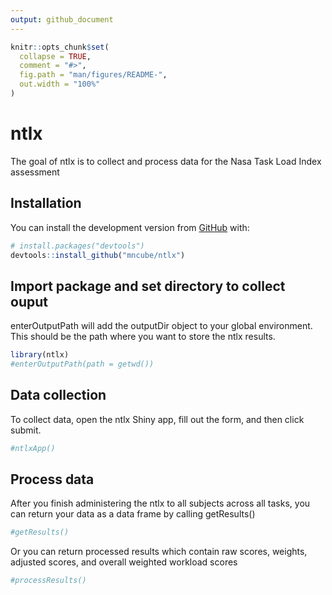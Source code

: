 ```yaml
---
output: github_document
---
```


<!-- README.md is generated from README.Rmd. Please edit that file -->

```r
knitr::opts_chunk$set(
  collapse = TRUE,
  comment = "#>",
  fig.path = "man/figures/README-",
  out.width = "100%"
)
```

# ntlx

<!-- badges: start -->
<!-- badges: end -->

The goal of ntlx is to collect and process data for the Nasa Task Load Index assessment

## Installation

You can install the development version from [GitHub](https://github.com/) with:

``` r
# install.packages("devtools")
devtools::install_github("mncube/ntlx")
```
## Import package and set directory to collect ouput

enterOutputPath will add the outputDir object to your global environment.  This should be the path where you want to store the ntlx results.
```r
library(ntlx)
#enterOutputPath(path = getwd())
```

## Data collection

To collect data, open the ntlx Shiny app, fill out the form, and then click submit.
```r
#ntlxApp()
```

## Process data

After you finish administering the ntlx to all subjects across all tasks, you can
return your data as a data frame by calling getResults()
```r
#getResults()
```

Or you can return processed results which contain raw scores, weights, adjusted scores, and overall weighted workload scores
```r
#processResults()
```
